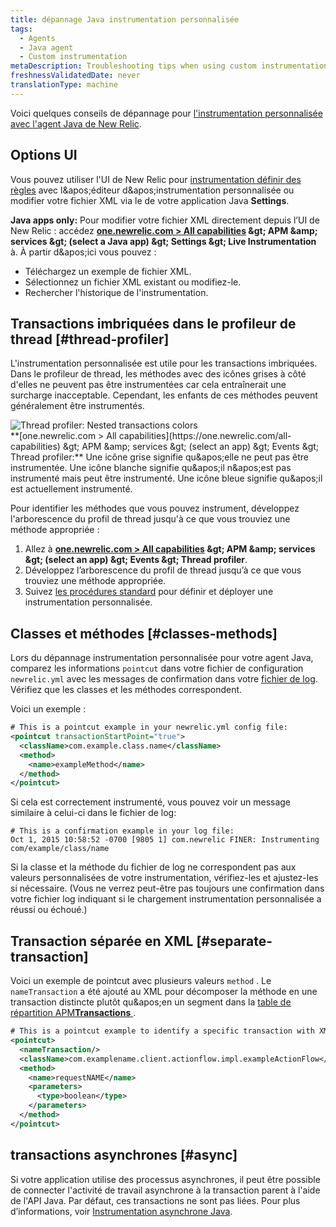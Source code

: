 ```yaml
---
title: dépannage Java instrumentation personnalisée
tags:
  - Agents
  - Java agent
  - Custom instrumentation
metaDescription: Troubleshooting tips when using custom instrumentation with your New Relic Java agent.
freshnessValidatedDate: never
translationType: machine
---
```


Voici quelques conseils de dépannage pour [l&apos;instrumentation personnalisée avec l&apos;agent Java de New Relic](/docs/agents/java-agent/custom-instrumentation/java-custom-instrumentation).

## Options UI

Vous pouvez utiliser l&apos;UI de New Relic pour [instrumentation définir des règles](/docs/agents/java-agent/custom-instrumentation/custom-instrumentation-editor-quickly-customize-your-java-instrumentation) avec l&amp;apos;éditeur d&amp;apos;instrumentation personnalisée ou modifier votre fichier XML via le de votre application Java <DNT>**Settings**</DNT>.

<DNT>**Java apps only:**</DNT> Pour modifier votre fichier XML directement depuis l’UI de New Relic : accédez <DNT>**[one.newrelic.com &gt; All capabilities](https://one.newrelic.com/all-capabilities) &amp;gt; APM &amp;amp; services &amp;gt; (select a Java app) &amp;gt; Settings &amp;gt; Live Instrumentation**</DNT> à. À partir d&amp;apos;ici vous pouvez :

* Téléchargez un exemple de fichier XML.
* Sélectionnez un fichier XML existant ou modifiez-le.
* Rechercher l&apos;historique de l&apos;instrumentation.

## Transactions imbriquées dans le profileur de thread [#thread-profiler]

L&apos;instrumentation personnalisée est utile pour les transactions imbriquées. Dans le profileur de thread, les méthodes avec des icônes grises à côté d&apos;elles ne peuvent pas être instrumentées car cela entraînerait une surcharge inacceptable. Cependant, les enfants de ces méthodes peuvent généralement être instrumentés.

<img title="Thread profiler: Nested transactions colors" alt="Thread profiler: Nested transactions colors" src="/images/apm_screenshot-crop_Java-custom-instrumentation-colors.webp" />

<figcaption>
  <DNT>**[one.newrelic.com &gt; All capabilities](https://one.newrelic.com/all-capabilities) &amp;gt; APM &amp;amp; services &amp;gt; (select an app) &amp;gt; Events &amp;gt; Thread profiler:**</DNT> Une icône grise signifie qu&amp;apos;elle ne peut pas être instrumentée. Une icône blanche signifie qu&amp;apos;il n&amp;apos;est pas instrumenté mais peut être instrumenté. Une icône bleue signifie qu&amp;apos;il est actuellement instrumenté.
</figcaption>

Pour identifier les méthodes que vous pouvez instrument, développez l&apos;arborescence du profil de thread jusqu&apos;à ce que vous trouviez une méthode appropriée :

1. Allez à <DNT>**[one.newrelic.com &gt; All capabilities](https://one.newrelic.com/all-capabilities) &amp;gt; APM &amp;amp; services &amp;gt; (select an app) &amp;gt; Events &amp;gt; Thread profiler**</DNT>.
2. Développez l’arborescence du profil de thread jusqu’à ce que vous trouviez une méthode appropriée.
3. Suivez [les procédures standard](/docs/agents/java-agent/custom-instrumentation/custom-instrumentation-editor-quickly-customize-your-java-instrumentation) pour définir et déployer une instrumentation personnalisée.

## Classes et méthodes [#classes-methods]

Lors du dépannage instrumentation personnalisée pour votre agent Java, comparez les informations `pointcut` dans votre fichier de configuration `newrelic.yml` avec les messages de confirmation dans votre [fichier de log](/docs/agents/java-agent/troubleshooting/generating-logs-troubleshooting-java). Vérifiez que les classes et les méthodes correspondent.

Voici un exemple :

```xml
# This is a pointcut example in your newrelic.yml config file:
<pointcut transactionStartPoint="true">
  <className>com.example.class.name</className>
  <method>
    <name>exampleMethod</name>
  </method>
</pointcut>
```

Si cela est correctement instrumenté, vous pouvez voir un message similaire à celui-ci dans le fichier de log:

```
# This is a confirmation example in your log file:
Oct 1, 2015 10:58:52 -0700 [9805 1] com.newrelic FINER: Instrumenting com/example/class/name
```

Si la classe et la méthode du fichier de log ne correspondent pas aux valeurs personnalisées de votre instrumentation, vérifiez-les et ajustez-les si nécessaire. (Vous ne verrez peut-être pas toujours une confirmation dans votre fichier log indiquant si le chargement instrumentation personnalisée a réussi ou échoué.)

## Transaction séparée en XML [#separate-transaction]

Voici un exemple de pointcut avec plusieurs valeurs `method` . Le `nameTransaction` a été ajouté au XML pour décomposer la méthode en une transaction distincte plutôt qu&amp;apos;en un segment dans la [table de répartition APM<DNT>**Transactions**</DNT> ](/docs/apm/applications-menu/monitoring/transactions-page).

```xml
# This is a pointcut example to identify a specific transaction with XML custom instrumentation:
<pointcut>
  <nameTransaction/>
  <className>com.examplename.client.actionflow.impl.exampleActionFlow</className>
  <method>
    <name>requestNAME</name>
    <parameters>
      <type>boolean</type>
    </parameters>
  </method>
</pointcut>
```

## transactions asynchrones [#async]

Si votre application utilise des processus asynchrones, il peut être possible de connecter l&apos;activité de travail asynchrone à la transaction parent à l&apos;aide de l&apos;API Java. Par défaut, ces transactions ne sont pas liées. Pour plus d’informations, voir [Instrumentation asynchrone Java](/docs/agents/java-agent/async-instrumentation/introduction-java-async-instrumentation).